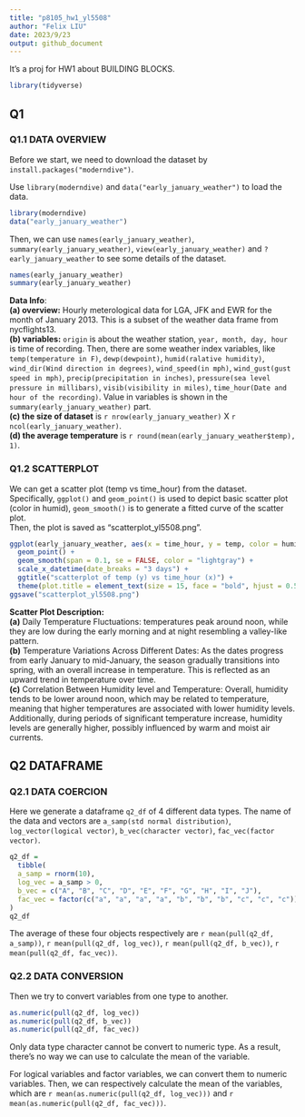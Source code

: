 ```yaml
---
title: "p8105_hw1_yl5508"
author: "Felix LIU"
date: 2023/9/23
output: github_document
---
```


It's a proj for HW1 about BUILDING BLOCKS.

```r
library(tidyverse)
```

## Q1

### Q1.1 DATA OVERVIEW

Before we start, we need to download the dataset by `install.packages("moderndive")`.  

Use `library(moderndive)` and `data("early_january_weather")` to load the data.  

```r
library(moderndive)
data("early_january_weather")
```

Then, we can use `names(early_january_weather)`, `summary(early_january_weather)`, `view(early_january_weather)` and `?early_january_weather` to see some details of the dataset.  

```r
names(early_january_weather)
summary(early_january_weather)
```

**Data Info**:  
**(a) overview:** Hourly meterological data for LGA, JFK and EWR for the month of January 2013. This is a subset of the weather data frame from nycflights13.  
**(b) variables:** `origin` is about the weather station, `year, month, day, hour` is time of recording. Then, there are some weather index variables, like `temp(temperature in F)`, `dewp(dewpoint)`, `humid(ralative humidity)`, `wind_dir(Wind direction in degrees)`, `wind_speed(in mph)`, `wind_gust(gust speed in mph)`, `precip(precipitation in inches)`, `pressure(sea level pressure in millibars)`, `visib(visibility in miles)`, `time_hour(Date and hour of the recording)`. Value in variables is shown in the `summary(early_january_weather)` part.  
**(c) the size of dataset** is `r nrow(early_january_weather)` X `r ncol(early_january_weather)`.  
**(d) the average temperature** is `r round(mean(early_january_weather$temp), 1)`.

### Q1.2 SCATTERPLOT

We can get a scatter plot (temp vs time_hour) from the dataset.  
Specifically, `ggplot()` and `geom_point()` is used to depict basic scatter plot (color in humid), `geom_smooth()` is to generate a fitted curve of the scatter plot.  
Then, the plot is saved as "scatterplot_yl5508.png".

```r
ggplot(early_january_weather, aes(x = time_hour, y = temp, color = humid)) + 
  geom_point() + 
  geom_smooth(span = 0.1, se = FALSE, color = "lightgray") + 
  scale_x_datetime(date_breaks = "3 days") + 
  ggtitle("scatterplot of temp (y) vs time_hour (x)") + 
  theme(plot.title = element_text(size = 15, face = "bold", hjust = 0.5))
ggsave("scatterplot_yl5508.png")
```

**Scatter Plot Description:**  
**(a)** Daily Temperature Fluctuations: temperatures peak around noon, while they are low during the early morning and at night resembling a valley-like pattern.  
**(b)** Temperature Variations Across Different Dates: As the dates progress from early January to mid-January, the season gradually transitions into spring, with an overall increase in temperature. This is reflected as an upward trend in temperature over time.  
**(c)** Correlation Between Humidity level and Temperature: Overall, humidity tends to be lower around noon, which may be related to temperature, meaning that higher temperatures are associated with lower humidity levels. Additionally, during periods of significant temperature increase, humidity levels are generally higher, possibly influenced by warm and moist air currents.  

## Q2 DATAFRAME
### Q2.1 DATA COERCION

Here we generate a dataframe `q2_df` of 4 different data types. The name of the data and vectors are `a_samp(std normal distribution)`, `log_vector(logical vector)`, `b_vec(character vector)`, `fac_vec(factor vector)`.

```r
q2_df = 
  tibble(
  a_samp = rnorm(10),
  log_vec = a_samp > 0,
  b_vec = c("A", "B", "C", "D", "E", "F", "G", "H", "I", "J"),
  fac_vec = factor(c("a", "a", "a", "a", "b", "b", "b", "c", "c", "c"))
)
q2_df
```

The average of these four objects respectively are `r mean(pull(q2_df, a_samp))`, `r mean(pull(q2_df, log_vec))`, `r mean(pull(q2_df, b_vec))`, `r mean(pull(q2_df, fac_vec))`.  

### Q2.2 DATA CONVERSION

Then we try to convert variables from one type to another.  

```r
as.numeric(pull(q2_df, log_vec))
as.numeric(pull(q2_df, b_vec))
as.numeric(pull(q2_df, fac_vec))
```

Only data type character cannot be convert to numeric type. As a result, there's no way we can use to calculate the mean of the variable.  

For logical variables and factor variables, we can convert them to numeric variables. Then, we can respectively calculate the mean of the variables, which are `r mean(as.numeric(pull(q2_df, log_vec)))` and `r mean(as.numeric(pull(q2_df, fac_vec)))`.


